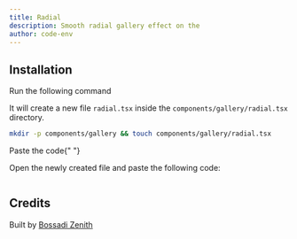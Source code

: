 ```yaml
---
title: Radial
description: Smooth radial gallery effect on the
author: code-env
---
```


<ComponentPreview name="radial-gallery" height={400} />

## Installation

<Steps>

<Step>Run the following command</Step>

It will create a new file `radial.tsx` inside the `components/gallery/radial.tsx` directory.

```bash
mkdir -p components/gallery && touch components/gallery/radial.tsx
```

<Step>Paste the code</Step>{" "}

Open the newly created file and paste the following code:

```jsx file=<rootDir>/fg/gallery/radial.tsx

```

</Steps>

## Credits

Built by [Bossadi Zenith](https://github.com/code-env)
